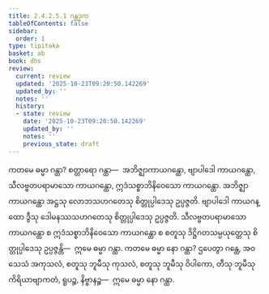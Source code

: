```yaml
---
title: 2.4.2.5.1 ဂန္ထဒုက
tableOfContents: false
sidebar:
  order: 1
type: tipitaka
basket: ab
book: dhs
review:
  current: review
  updated: '2025-10-23T09:20:50.142269'
  updated_by: ''
  notes: ''
  history:
  - state: review
    date: '2025-10-23T09:20:50.142269'
    updated_by: ''
    notes: ''
    previous_state: draft
---
```



<ReviewStatus review={frontmatter.review} showDetails={true} />

<HypothesisAnnotation frontmatter={frontmatter} />

<DynamicBreadcrumb />

<Division number="1489" book="dhs" e="ch" v="29" p="281">

<Paragraph number="2200" book="dhs">
ကတမေ ဓမ္မာ ဂန္ထာ? စတ္တာရော ဂန္ထာ—  အဘိဇ္ဈာကာယဂန္ထော, ဗျာပါဒေါ ကာယဂန္ထော, သီလဗ္ဗတပရာမာသော ကာယဂန္ထော, ဣဒံသစ္စာဘိနိဝေသော ကာယဂန္ထော. အဘိဇ္ဈာကာယဂန္ထော အဋ္ဌသု လောဘသဟဂတေသု စိတ္တုပ္ပါဒေသု ဥပ္ပဇ္ဇတိ. ဗျာပါဒေါ ကာယဂန္ထော ဒွီသု ဒေါမနဿသဟဂတေသု စိတ္တုပ္ပါဒေသု ဥပ္ပဇ္ဇတိ. သီလဗ္ဗတပရာမာသော ကာယဂန္ထော စ ဣဒံသစ္စာဘိနိဝေသော ကာယဂန္ထော စ စတူသု ဒိဋ္ဌိဂတသမ္ပယုတ္တေသု စိတ္တုပ္ပါဒေသု ဥပ္ပဇ္ဇန္တိ—  ဣမေ ဓမ္မာ ဂန္ထာ.
</Paragraph>

</Division>
<Division number="1490" book="dhs" e="ch" v="29" p="282">

<Paragraph number="2201" book="dhs">
ကတမေ ဓမ္မာ နော ဂန္ထာ? ဌပေတွာ ဂန္ထေ, အဝသေသံ အကုသလံ, စတူသု ဘူမီသု ကုသလံ, စတူသု ဘူမီသု ဝိပါကော, တီသု ဘူမီသု ကိရိယာဗျာကတံ, ရူပဉ္စ, နိဗ္ဗာနဉ္စ—  ဣမေ ဓမ္မာ နော ဂန္ထာ.
</Paragraph>
</Division>